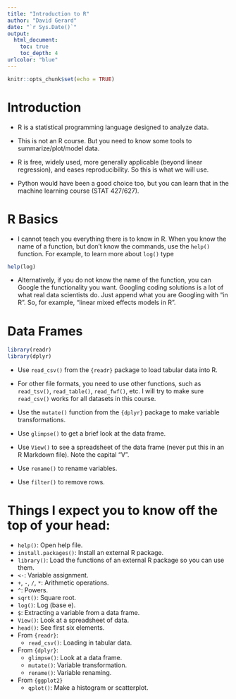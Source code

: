 ```yaml
---
title: "Introduction to R"
author: "David Gerard"
date: "`r Sys.Date()`"
output:  
  html_document:
    toc: true
    toc_depth: 4
urlcolor: "blue"
---
```


```r
knitr::opts_chunk$set(echo = TRUE)
```

# Introduction

- R is a statistical programming language designed to analyze data.

- This is not an R course. But you need to know some tools to summarize/plot/model data.

- R is free, widely used, more generally applicable (beyond linear regression), and eases reproducibility. So this is what we will use.

- Python would have been a good choice too, but you can learn that in the machine learning course (STAT 427/627).

# R Basics 

- I cannot teach you everything there is to know in R. When you
know the name of a function, but don't know the commands, use
the `help()` function. For example, to learn more about `log()` type

```r
help(log)
```

- Alternatively, if you do not know the name of the function, you can
Google the functionality you want. Googling coding solutions is a
lot of what real data scientists do. Just append what you are Googling with "in R". So, for example, "linear mixed effects models in R".

# Data Frames

```r
library(readr)
library(dplyr)
```

- Use `read_csv()` from the `{readr}` package to load tabular data into R.

- For other file formats, you need to use other functions, such as `read_tsv()`, `read_table()`, `read_fwf()`, etc. I will try to make sure `read_csv()` works for all datasets in this course.

- Use the `mutate()` function from the `{dplyr}` package to make variable transformations.
    
- Use `glimpse()` to get a brief look at the data frame.

- Use `View()` to see a spreadsheet of the data frame (never put this in an R Markdown file). Note the capital "V".

- Use `rename()` to rename variables.

- Use `filter()` to remove rows.

# Things I expect you to know off the top of your head:

- `help()`: Open help file.
- `install.packages()`: Install an external R package.
- `library()`: Load the functions of an external R package so you can use them.
- `<-`: Variable assignment.
- `+`, `-`, `/`, `*`: Arithmetic operations.
- `^`: Powers.
- `sqrt()`: Square root.
- `log()`: Log (base e).
- `$`: Extracting a variable from a data frame.
- `View()`: Look at a spreadsheet of data.
- `head()`: See first six elements.
- From `{readr}`:
  - `read_csv()`: Loading in tabular data.
- From `{dplyr}`:
  - `glimpse()`: Look at a data frame.
  - `mutate()`: Variable transformation.
  - `rename()`: Variable renaming.
- From `{ggplot2}`
  - `qplot()`: Make a histogram or scatterplot.
